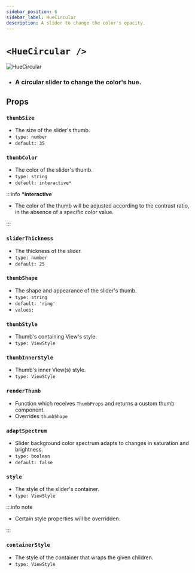 ```yaml
---
sidebar_position: 6
sidebar_label: HueCircular
description: A slider to change the color's opacity.
---
```

# `<HueCircular />`

![HueCircular](../../../images/HueCircular.png)

- ### A circular slider to change the color's hue.

## Props

### `thumbSize`

- The size of the slider's thumb.
- `type: number`
- `default: 35`

### `thumbColor`

- The color of the slider's thumb.
- `type: string`
- `default: interactive*`

:::info **\*interactive**

- The color of the thumb will be adjusted according to the contrast ratio, in the absence of a specific color value.

:::

### `sliderThickness`

- The thickness of the slider.
- `type: number`
- `default: 25`

### `thumbShape`

- The shape and appearance of the slider's thumb.
- `type: string`
- `default: 'ring'`
- `values:`<shapes/>

### `thumbStyle`

- Thumb's containing View's style.
- `type: ViewStyle`

### `thumbInnerStyle`

- Thumb's inner View(s) style.
- `type: ViewStyle`

### `renderThumb`

- Function which receives `ThumbProps` and returns a custom thumb component.
- Overrides `thumbShape`


<RenderThumb />

### `adaptSpectrum`

- Slider background color spectrum adapts to changes in saturation and brightness.
- `type: boolean`
- `default: false`

### `style`

- The style of the slider's container.
- `type: ViewStyle`

:::info note

- Certain style properties will be overridden.

:::

### `containerStyle`

- The style of the container that wraps the given children.
- `type: ViewStyle`